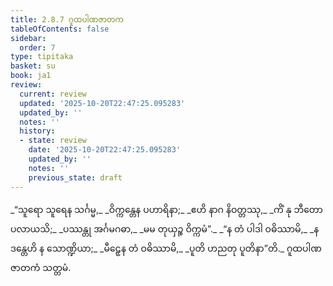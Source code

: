 ```yaml
---
title: 2.8.7 ဂူထပါဏဇာတက
tableOfContents: false
sidebar:
  order: 7
type: tipitaka
basket: su
book: ja1
review:
  current: review
  updated: '2025-10-20T22:47:25.095283'
  updated_by: ''
  notes: ''
  history:
  - state: review
    date: '2025-10-20T22:47:25.095283'
    updated_by: ''
    notes: ''
    previous_state: draft
---
```



<DynamicBreadcrumb />


<ReviewStatus review={frontmatter.review} showDetails={true} />

<HypothesisAnnotation frontmatter={frontmatter} />

<Division number="153" book="ja1" e="ch" v="22" p="62">

<Paragraph number="588" type="verses" book="ja1">
_“သူရော သူရေန သင်္ဂမ္မ,_  
_ဝိက္ကန္တေန ပဟာရိနာ;_  
_ဧဟိ နာဂ နိဝတ္တဿု,_  
_ကိံ နု ဘီတော ပလာယသိ;_  
_ပဿန္တု အင်္ဂမဂဓာ,_  
_မမ တုယှဉ္စ ဝိက္ကမံ”._  

</Paragraph>

</Division>
<Division number="154" book="ja1" e="ch" v="22" p="62">

<Paragraph number="589" type="verses" book="ja1">
_“န တံ ပါဒါ ဝဓိဿာမိ,_  
_န ဒန္တေဟိ န သောဏ္ဍိယာ;_  
_မီဠှေန တံ ဝဓိဿာမိ,_  
_ပူတိ ဟညတု ပူတိနာ”တိ._  


</Paragraph>
</Division>

<Paragraph number="590" type="center" book="ja1">
ဂူထပါဏဇာတကံ သတ္တမံ.
</Paragraph>